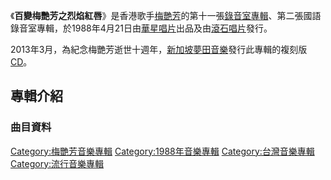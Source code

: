 {{unreferenced|time=2011-07-16T18:40:40+00:00}}

{{Album infobox | <!-- See Wikipedia:WikiProject_Albums -->
|  Name        = 百變梅艷芳之烈焰紅唇
|  Type        = [[專輯|專輯]]
|  Artist      = [[梅艷芳|梅艷芳]]
|  Cover       = Lips2-cover.jpg
|  Released    = 1988年
|  Recorded    = 
|  Genre       = [[華語流行音樂|華語流行音樂]]
|  Length      = 
|  Label       = {{flagicon|BHKG}}[[華星唱片|華星唱片]]<br>{{flagicon|TWN}}[[滾石唱片|滾石唱片]]
|  Number      =
|  Producer    = [[黎小田|黎小田]]
|  Last album  = [[夢裡共醉|夢裡共醉]] <br />(1988)
|  This album  = '''百變梅艷芳之烈焰紅唇''' <br />(1988)
|  Next album  = [[淑女_(專輯)|淑女]] <br />(1989)
}}

《'''百變梅艷芳之烈焰紅唇'''》是香港歌手[[梅艷芳|梅艷芳]]的第十一張[[錄音室專輯|錄音室專輯]]、第二張國語錄音室專輯，於1988年4月21日由[[華星唱片|華星唱片]]出品及由[[滾石唱片|滾石唱片]]發行。

2013年3月，為紀念梅艷芳逝世十週年，[[新加坡|新加坡]][[夢田音樂|夢田音樂]]發行此專輯的複刻版[[CD|CD]]。

==專輯介紹==
===曲目資料===
{{Tracklist
| collapsed = 
| headline = 
| font_size = 
| total_length = 
| all_writing = 
| all_music = 
| all_lyrics = 
| all_arranger = 
| all_producer = [[黎小田|黎小田]]
| all_except = 
| writing_credits = 
| music_credits = yes
| lyrics_credits = yes
| arranger_credits = yes
| producer_credits = 
| extra_column = 
| longnote_column = yes
| title1 = 胭脂扣
| note1 = 
| longnote1 = 粵語版本為《胭脂扣》
| music1 = 黎小田
| lyrics1 = [[周靜佳|周靜佳]]<br>[[丁曉雯|丁曉雯]]
| arranger1 = 黎小田
| producer1 = 
| extra1 = 
| length1 = 
| title2 = 兩個愛
| note2 = 
| longnote2 = 粵語版本為《Oh No! Oh Yes!》
| music2 = [[竹內瑪利亞|竹內瑪利亞]]
| lyrics2 = [[詹育彰|詹育彰]]
| arranger2 = [[趙增熹|趙增熹]]
| producer2 = 
| extra2 = 
| length2 = 
| title3 = 何必在意
| note3 = 
| longnote3 = 粵語版本為《愛將》
| music3 = [[鈴木喜三郎|鈴木喜三郎]]
| lyrics3 = [[姚若龍|姚若龍]]<br>丁曉雯
| arranger3 = [[黎學斌|黎學斌]]
| producer3 = 
| extra3 = 
| length3 = 
| title4 = 走上寂寞路
| note4 = 
| longnote4 = 粵語版本為《孤身走我路》
| music4 = [[谷村新司|谷村新司]]
| lyrics4 = 丁曉雯
| arranger4 = [[奧金寶|奧金寶]]
| producer4 = 
| extra4 = 
| length4 = 
| title5 = 似水流年
| note5 = 粵語
| longnote5 = 香港演唱會現場版
| music5 = [[喜多郎|喜多郎]]
| lyrics5 = [[鄭國江|鄭國江]]
| arranger5 = 黎小田
| producer5 = 
| extra5 = 
| length5 = 
| title6 = 烈焰紅唇
| note6 = 
| longnote6 = 粵語版本為《烈燄紅唇》
| music6 = [[倫永亮|倫永亮]]
| lyrics6 = 丁曉雯
| arranger6 = 倫永亮
| producer6 = 
| extra6 = 
| length6 = 
| title7 = 獨飲夜色
| note7 = 
| longnote7 = 粵語版本為《百變》
| music7 = 鈴木喜三郎
| lyrics7 = 姚若龍
| arranger7 = [[黃良昇|黃良昇]]
| producer7 = 
| extra7 = 
| length7 = 
| title8 = 冷漠的理由
| note8 = 
| longnote8 = 粵語版本為《似火探戈》
| music8 = 黎小田
| lyrics8 = [[娃娃|娃娃]]
| arranger8 = 黎小田
| producer8 = 
| extra8 = 
| length8 = 
| title9 = 小樓風雨
| note9 = 
| longnote9 = 
| music9 = [[丁曉雯|杜小撰]]
| lyrics9 = 杜小撰
| arranger9 = 趙增熹
| producer9 = 
| extra9 = 
| length9 = 
| title10 = 冬眠的愛情
| note10 = 
| longnote10 = 粵語版本為《裝飾的眼淚》
| music10 = 竹內瑪利亞
| lyrics10 = 姚若龍
| arranger10 = 黃良昇
| producer10 = 
| extra10 = 
| length10 = 
}}

<!-- ==發行版本== -->
<!-- ==音樂錄影帶== -->
<!-- ==製作團隊== -->
<!-- ==成績== -->
<!-- ==參考資料== -->
<!-- ==外部連結== -->

{{梅艷芳}}

[[Category:梅艷芳音樂專輯|Category:梅艷芳音樂專輯]]
[[Category:1988年音樂專輯|Category:1988年音樂專輯]]
[[Category:台灣音樂專輯|Category:台灣音樂專輯]]
[[Category:流行音樂專輯|Category:流行音樂專輯]]